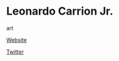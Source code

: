 # Leonardo Carrion Jr.

<Skills>

art

</Skills>

<Personal>

[Website](http://www.leonardocarrion.com)

[Twitter](https://twitter.com/theblueturtle_)

</Personal>


